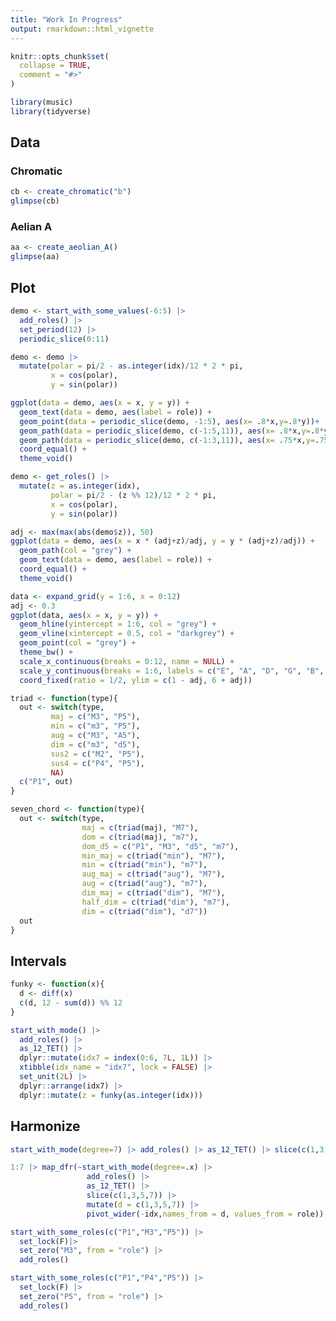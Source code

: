 ```yaml
---
title: "Work In Progress"
output: rmarkdown::html_vignette
---
```


```r
knitr::opts_chunk$set(
  collapse = TRUE,
  comment = "#>"
)
```

```r
library(music)
library(tidyverse)
```


## Data


### Chromatic

```r
cb <- create_chromatic("b")
glimpse(cb)
```

### Aelian A

```r
aa <- create_aeolian_A()
glimpse(aa)
```


## Plot

```r
demo <- start_with_some_values(-6:5) |>
  add_roles() |>
  set_period(12) |>
  periodic_slice(0:11)
```

```r
demo <- demo |>
  mutate(polar = pi/2 - as.integer(idx)/12 * 2 * pi,
         x = cos(polar),
         y = sin(polar))

ggplot(data = demo, aes(x = x, y = y)) +
  geom_text(data = demo, aes(label = role)) + 
  geom_point(data = periodic_slice(demo, -1:5), aes(x= .8*x,y=.8*y))+
  geom_path(data = periodic_slice(demo, c(-1:5,11)), aes(x= .8*x,y=.8*y))+
  geom_path(data = periodic_slice(demo, c(-1:3,11)), aes(x= .75*x,y=.75*y),col="red")+
  coord_equal() +
  theme_void()
```



```r
demo <- get_roles() |>
  mutate(z = as.integer(idx),
         polar = pi/2 - (z %% 12)/12 * 2 * pi,
         x = cos(polar),
         y = sin(polar))
```

```r
adj <- max(max(abs(demo$z)), 50)
ggplot(data = demo, aes(x = x * (adj+z)/adj, y = y * (adj+z)/adj)) +
  geom_path(col = "grey") + 
  geom_text(data = demo, aes(label = role)) + 
  coord_equal() +
  theme_void()
```


```r
data <- expand_grid(y = 1:6, x = 0:12)
adj <- 0.3
ggplot(data, aes(x = x, y = y)) +
  geom_hline(yintercept = 1:6, col = "grey") +
  geom_vline(xintercept = 0.5, col = "darkgrey") +
  geom_point(col = "grey") +
  theme_bw() +
  scale_x_continuous(breaks = 0:12, name = NULL) +
  scale_y_continuous(breaks = 1:6, labels = c("E", "A", "D", "G", "B", "E"), name = NULL) +
  coord_fixed(ratio = 1/2, ylim = c(1 - adj, 6 + adj))
```

```r
triad <- function(type){
  out <- switch(type,
         maj = c("M3", "P5"),
         min = c("m3", "P5"),
         aug = c("M3", "A5"),
         dim = c("m3", "d5"),
         sus2 = c("M2", "P5"),
         sus4 = c("P4", "P5"),
         NA)
  c("P1", out)
}
```

```r
seven_chord <- function(type){
  out <- switch(type,
                maj = c(triad(maj), "M7"),
                dom = c(triad(maj), "m7"),
                dom_d5 = c("P1", "M3", "d5", "m7"),
                min_maj = c(triad("min"), "M7"),
                min = c(triad("min"), "m7"),
                aug_maj = c(triad("aug"), "M7"),
                aug = c(triad("aug"), "m7"),
                dim_maj = c(triad("dim"), "M7"),
                half_dim = c(triad("dim"), "m7"),
                dim = c(triad("dim"), "d7"))
  out
}
```


## Intervals

```r
funky <- function(x){
  d <- diff(x)
  c(d, 12 - sum(d)) %% 12
}
```

```r
start_with_mode() |> 
  add_roles() |>
  as_12_TET() |> 
  dplyr::mutate(idx7 = index(0:6, 7L, 1L)) |> 
  xtibble(idx_name = "idx7", lock = FALSE) |> 
  set_unit(2L) |> 
  dplyr::arrange(idx7) |> 
  dplyr::mutate(z = funky(as.integer(idx)))
```


## Harmonize



```r
start_with_mode(degree=7) |> add_roles() |> as_12_TET() |> slice(c(1,3,5))
```

```r
1:7 |> map_dfr(~start_with_mode(degree=.x) |> 
                 add_roles() |> 
                 as_12_TET() |> 
                 slice(c(1,3,5,7)) |>
                 mutate(d = c(1,3,5,7)) |>
                 pivot_wider(-idx,names_from = d, values_from = role))
```

```r
start_with_some_roles(c("P1","M3","P5")) |>
  set_lock(F)|>
  set_zero("M3", from = "role") |>
  add_roles()
```

```r
start_with_some_roles(c("P1","P4","P5")) |>
  set_lock(F) |>
  set_zero("P5", from = "role") |>
  add_roles()
```
